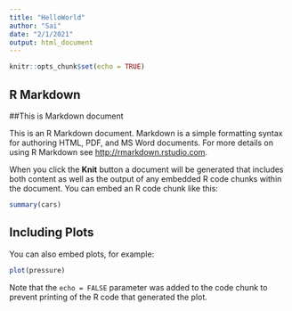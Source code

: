 ```yaml
---
title: "HelloWorld"
author: "Sai"
date: "2/1/2021"
output: html_document
---
```


```r
knitr::opts_chunk$set(echo = TRUE)
```

## R Markdown
##This is Markdown document

This is an R Markdown document. Markdown is a simple formatting syntax for authoring HTML, PDF, and MS Word documents. For more details on using R Markdown see <http://rmarkdown.rstudio.com>.

When you click the **Knit** button a document will be generated that includes both content as well as the output of any embedded R code chunks within the document. You can embed an R code chunk like this:

```r
summary(cars)
```

## Including Plots

You can also embed plots, for example:

```r
plot(pressure)
```

Note that the `echo = FALSE` parameter was added to the code chunk to prevent printing of the R code that generated the plot.
